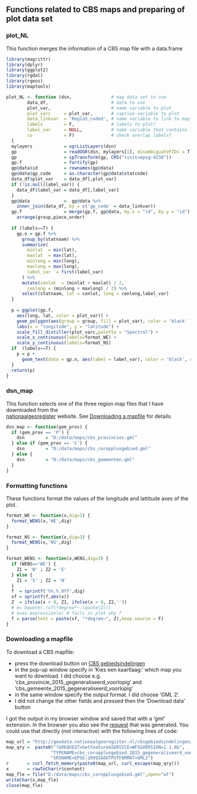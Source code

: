 ## Functions related to CBS maps and preparing of plot data set

### **plot_NL** 
This function merges the information of a CBS map file with a data.frame
```r
library(magrittr)
library(dplyr)
library(ggplot2)
library(rgdal)
library(rgeos)
library(maptools)

plot_NL <- function (dsn,               # map data set to use 
        data_df,                        # data to use
        plot_var,                       # name variable to plot
        plot_varc     = plot_var,       # caption variable to plot
        data_linkvar  = 'RegioS_coded', # name variable to link to map
        labels        = F,              # labels to plot?
        label_var     = NULL,           # name variable that contains labels
        co            = F)              # check overlap labels?
  {
  mylayers            = ogrListLayers(dsn)
  gp                  = readOGR(dsn, mylayers[1], disambiguateFIDs = T)
  gp                  = spTransform(gp, CRS("+init=epsg:4238"))
  gp.f                = fortify(gp)
  gp@data$id          = rownames(gp@data)
  gp@data$gp_code     = as.character(gp@data$statcode)
  data_df$plot_var    = data_df[,plot_var]
  if (!is.null(label_var)) {
    data_df$label_var = data_df[,label_var]
  }
  gp@data             =  gp@data %>%
    inner_join(data_df, by = c('gp_code' = data_linkvar))
  gp.f                = merge(gp.f, gp@data, by.x = "id", by.y = "id") %>%
    arrange(group,piece,order)
  
  if (labels==T) { 
    gp.n = gp.f %>%
      group_by(statnaam) %>%
      summarize(
        minlat  = min(lat),
        maxlat  = max(lat),
        minlong = min(long),
        maxlong = max(long),
        label_var  = first(label_var)
      ) %>%
      mutate(cenlat  = (minlat + maxlat) / 2,
        cenlong = (minlong + maxlong) / 2) %>%
      select(statnaam, lat = cenlat, long = cenlong,label_var)
  }
  
  p = ggplot(gp.f,
    aes(long, lat, color = plot_var)) +
    geom_polygon(aes(group = group, fill = plot_var), color = 'black' )  +
    labs(x = "longitude", y = "latitude") +
    scale_fill_distiller(plot_varc,palette = "Spectral") +
    scale_x_continuous(labels=format_WE) +
    scale_y_continuous(labels=format_NS) 
  if  (labels==T) { 
    p = p +
      geom_text(data = gp.n, aes(label = label_var), color = 'black', check_overlap = co)
  }
  return(p)
}
```
### **dsn_map**
This function selects one of the three region map files that I have downloaded from the  
[nationaalgeoregister](http://nationaalgeoregister.nl/geonetwork/srv/dut/search) 
website. See [Downloading a mapfile](#DownloadMapfile) for details.

```r
dsn_map <- function(gem_prov) {
  if (gem_prov == 'P') {
    dsn        = "D:/data/maps/cbs_provincies.gml"
  } else if (gem_prov == 'C') {
    dsn        = "D:/data/maps/cbs_coropplusgebied.gml"
  } else {
    dsn        = "D:/data/maps/cbs_gemeenten.gml"
  }
}
```

### Formatting functions
These functions format the values of the longitude and lattitude axes of the plot. 
```r
format_WE <- function(x,dig=3) {
  format_WENS(x,'WE',dig)
}

format_NS <- function(x,dig=3) {
  format_WENS(x,'NS',dig)
}

format_WENS <- function(x,WENS,dig=3) {
  if (WENS=='WE') {
    Z1 = 'W' ; Z2 = 'E'
  } else {
    Z1 = 'S' ; Z2 = 'N'
  }
  f  = sprintf('%%.%.0ff',dig)
  xf = sprintf(f,abs(x))
  Z  = ifelse(x < 0, Z1, ifelse(x > 0, Z2,'')) 
  # e= bquote(.(xf)*degree*~.(quote(Z)))
  # e=as.expression(e) # fails in plot why ?
  f = parse(text = paste(xf, "*degree~", Z),keep.source = F)
}
```

### Downloading a mapfile {#DownloadMapfile}
To download a CBS mapfile:

- press the download button on  [CBS gebiedsindelingen](http://www.nationaalgeoregister.nl/geonetwork/srv/dut/search?hl=dut&#|effe1ab0-073d-437c-af13-df5c5e07d6cd)
- in the pop-up window specify in 'Kies een kaartlaag:' which map you want to download. I did choose e.g. 
'cbs_provincie_2015_gegeneraliseerd_voorlopig' and 'cbs_gemeente_2015_gegeneraliseerd_voorlopig'
- in the same window specify the output format. I did choose 'GML 2'.
- I did not change the other fields and pressed then the 'Download data' button

I got the output in my browser window and saved that with a 'gml' extension. In the browser you also see the 
[request](http://geodata.nationaalgeoregister.nl/cbsgebiedsindelingen/wfs?&REQUEST=GetFeature&SERVICE=WFS&VERSION=1.1.0&TYPENAME=cbs_coropplusgebied_2015_gegeneraliseerd_voorlopig&BBOX=4445.102133683104,306438.01749059395,286021.2804958181,621209.8616218832&SRSNAME=EPSG:28992&OUTPUTFORMAT=GML2) that was generated. You could use that directly (not interactive) with the following lines of code:
```r
map_url = "http://geodata.nationaalgeoregister.nl/cbsgebiedsindelingen/wfs"
map_qry =  paste0("?&REQUEST=GetFeature&SERVICE=WFS&VERSION=1.1.0&",
                 "TYPENAME=cbs_coropplusgebied_2015_gegeneraliseerd_voorlopig&",
                 "SRSNAME=EPSG:28992&OUTPUTFORMAT=GML2")
r       = curl_fetch_memory(paste0(map_url, curl_escape(map_qry)))
x       = rawToChar(r$content)
map_fle = file("D:/data/maps/cbs_coropplusgebied.gml",open="wt")
writeChar(x,map_fle)
close(map_fle)
```
